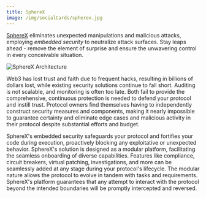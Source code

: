 ```yaml
---
title: SphereX
image: /img/socialCards/spherex.jpg
---
```


[SphereX](https://www.spherex.xyz/) eliminates unexpected manipulations and malicious attacks, 
employing _embedded security_ to neutralize attack surfaces. Stay leaps ahead - remove the element 
of surprise and ensure the unwavering control in every conceivable situation.

<div class="center-container">
  <div class="img-medium">
    <img
      src="/img/get_started/tooling/security/spherex/SphereX-infographic.png"
      alt="SphereX Architecture"
    />
  </div>
</div>

Web3 has lost trust and faith due to frequent hacks, resulting in billions of dollars lost, while 
existing security solutions continue to fall short. Auditing is not scalable, and monitoring is 
often too late. Both fail to provide the comprehensive, continuous protection is needed to defend 
your protocol and instill trust. Protocol owners find themselves having to independently construct 
security measures and components, making it nearly impossible to guarantee certainty and eliminate 
edge cases and malicious activity in their protocol despite substantial efforts and budget.

SphereX's embedded security safeguards your protocol and fortifies your code during execution, 
proactively blocking any exploitative or unexpected behavior. SphereX's solution is designed as a 
modular platform, facilitating the seamless onboarding of diverse capabilities. Features like 
compliance, circuit breakers, virtual patching, investigations, and more can be seamlessly added at 
any stage during your protocol's lifecycle. The modular nature allows the protocol to evolve in 
tandem with tasks and requirements. SphereX's platform guarantees that any attempt to interact with 
the protocol beyond the intended boundaries will be promptly intercepted and reversed.
